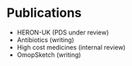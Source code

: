 
# Publications

- HERON-UK (PDS under review)
- Antibiotics (writing)
- High cost medicines (internal review)
- OmopSketch (writing)
